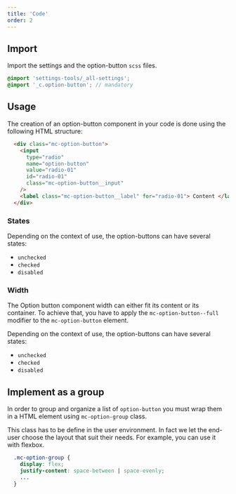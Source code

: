 ```yaml
---
title: 'Code'
order: 2
---
```


## Import

Import the settings and the option-button `scss` files.

```scss
@import 'settings-tools/_all-settings';
@import '_c.option-button'; // mandatory
```

## Usage

The creation of an option-button component in your code is done using the following HTML structure:

```HTML
  <div class="mc-option-button">
    <input
      type="radio"
      name="option-button"
      value="radio-01"
      id="radio-01"
      class="mc-option-button__input"
    />
    <label class="mc-option-button__label" for="radio-01"> Content </label>
  </div>
```

### States

Depending on the context of use, the option-buttons can have several states:

- `unchecked`
- `checked`
- `disabled`

<Preview path="default" />

### Width

The Option button component width can either fit its content or its container.
To achieve that, you have to apply the `mc-option-button--full` modifier to the `mc-option-button` element.

<Preview path="width" nude />

Depending on the context of use, the option-buttons can have several states:

- `unchecked`
- `checked`
- `disabled`

<Preview path="default" />

## Implement as a group

In order to group and organize a list of `option-button` you must wrap them in a HTML element using `mc-option-group` class.

This class has to be define in the user environment. In fact we let the end-user choose the layout that suit their needs. 
For example, you can use it with flexbox.

```scss
  .mc-option-group {
    display: flex;
    justify-content: space-between | space-evenly;
    ...
  }
```
